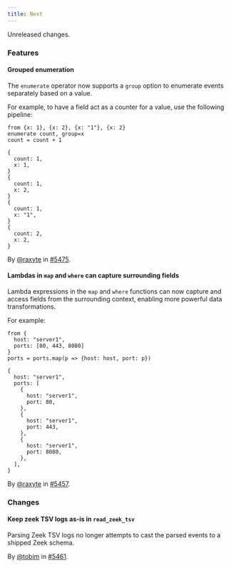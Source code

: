 ```yaml
---
title: Next
---
```


Unreleased changes.

### Features

#### Grouped enumeration

The `enumerate` operator now supports a `group` option to enumerate events
separately based on a value.

For example, to have a field act as a counter for a value, use the following
pipeline:

```tql
from {x: 1}, {x: 2}, {x: "1"}, {x: 2}
enumerate count, group=x
count = count + 1
```

```tql
{
  count: 1,
  x: 1,
}
{
  count: 1,
  x: 2,
}
{
  count: 1,
  x: "1",
}
{
  count: 2,
  x: 2,
}
```

By [@raxyte](https://github.com/raxyte) in [#5475](https://github.com/tenzir/tenzir/pull/5475).

#### Lambdas in `map` and `where` can capture surrounding fields

Lambda expressions in the `map` and `where` functions can now capture and access fields from
the surrounding context, enabling more powerful data transformations.

For example:

```tql
from {
  host: "server1",
  ports: [80, 443, 8080]
}
ports = ports.map(p => {host: host, port: p})
```

```tql
{
  host: "server1",
  ports: [
    {
      host: "server1",
      port: 80,
    },
    {
      host: "server1",
      port: 443,
    },
    {
      host: "server1",
      port: 8080,
    },
  ],
}
```

By [@raxyte](https://github.com/raxyte) in [#5457](https://github.com/tenzir/tenzir/pull/5457).

### Changes

#### Keep zeek TSV logs as-is in `read_zeek_tsv`

Parsing Zeek TSV logs no longer attempts to cast the parsed events to a shipped Zeek schema.

By [@tobim](https://github.com/tobim) in [#5461](https://github.com/tenzir/tenzir/pull/5461).
